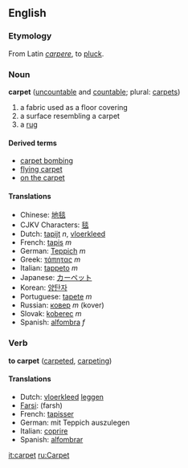 ==English==
=== Etymology ===
From Latin ''[[carpere]]'', to [[pluck]].

=== Noun ===
'''carpet''' ([[uncountable]] and [[countable]]; plural: [[carpets]])

# a fabric used as a floor covering
# a surface resembling a carpet
# a [[rug]]

====Derived terms====
*[[carpet bombing]]
*[[flying carpet]]
*[[on the carpet]]

==== Translations ====
*Chinese: [[地毯]]
*CJKV Characters: [[毯]]
*Dutch: [[tapijt]] ''n'', [[vloerkleed]]
*French: [[tapis]] ''m''
*German: [[Teppich]] ''m''
*Greek: [[τάπητας]] ''m''
*Italian: [[tappeto]] ''m''
*Japanese: [[カーペット]]
*Korean: [[양탄자]]
*Portuguese: [[tapete]] ''m''
*Russian: [[ковер]] ''m'' (kover)
*Slovak: [[koberec]] ''m''
*Spanish: [[alfombra]] ''f''

=== Verb ===
'''to carpet''' ([[carpeted]], [[carpeting]])

====Translations====
*Dutch: [[vloerkleed]] [[leggen]]
*[[Farsi]]: (farsh)
*French: [[tapisser]]
*German: mit Teppich auszulegen
*Italian: [[coprire]]
*Spanish: [[alfombrar]]

[[it:carpet]]
[[ru:Carpet]]